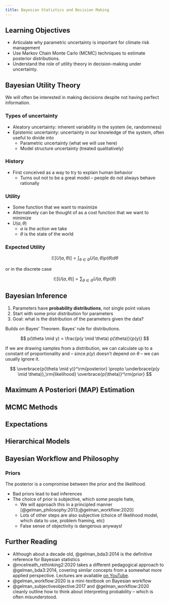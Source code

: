 ```yaml
---
title: Bayesian Statistics and Decision Making
---
```


## Learning Objectives {.unnumbered}

- Articulate why parametric uncertainty is important for climate risk management
- Use Markov Chain Monte Carlo (MCMC) techniques to estimate posterior distributions.
- Understand the role of utility theory in decision-making under uncertainty.

## Bayesian Utility Theory

We will often be interested in making decisions despite not having perfect information.

### Types of uncertainty

- Aleatory uncertainty: inherent variability in the system (ie, randomness)
- Epistemic uncertainty: uncertainty in our knowledge of the system, often useful to divide into
    - Parametric uncertainty (what we will use here)
    - Model structure uncertainty (treated qualitatively)

### History

- First conceived as a way to try to explain human behavior
    - Turns out not to be a great model -- people do not always behave rationally

### Utility

- Some function that we want to maximize
- Alternatively can be thought of as a cost function that we want to minimize
- $U(a, \theta)$
    - $a$ is the action we take
    - $\theta$ is the state of the world

### Expected Utility

$$
\mathbb{E} \left[ U(a, \theta) \right] = \int_{\theta \in \Theta} U(a, \theta) p(\theta) d\theta
$$

or in the discrete case

$$
\mathbb{E} \left[ U(a, \theta) \right] = \sum_{\theta \in \Theta} U(a, \theta) p(\theta)
$$

## Bayesian Inference

1. Parameters have **probability distributions**, not single point values 
1. Start with some prior distribution for parameters
1. Goal: what is the distribution of the parameters given the data?

Builds on Bayes' Theorem.
Bayes' rule for distributions.

$$
p(\theta \mid y) = \frac{p(y \mid \theta) p(\theta)}{p(y)}
$$

If we are drawing samples from a distribution, we can calculate up to a constant of proportionality and  -- since $p(y)$ doesn't depend on $\theta$ -- we can usually ignore it.

$$
\overbrace{p(\theta \mid y)}^\rm{posterior} \propto \underbrace{p(y \mid \theta)}_\rm{likelihood} \overbrace{p(\theta)}^\rm{prior}
$$


## Maximum A Posteriori (MAP) Estimation

## MCMC Methods

## Expectations

## Hierarchical Models

## Bayesian Workflow and Philosophy

### Priors

The posterior is a compromise between the prior and the likelihood.

- Bad priors lead to bad inferences
- The choice of prior is subjective, which some people hate,
    - We will approach this in a principled manner [@gelman_philosophy:2013;@gelman_workflow:2020]
    - Lots of other steps are also subjective (choice of likelihood model, which data to use, problem framing, etc)
    - False sense of objectivity is dangerous anyways!

## Further Reading

- Although about a decade old, @gelman_bda3:2014 is the definitive reference for Bayesian statistics
- @mcelreath_rethinking2:2020 takes a different pedagogical approach to @gelman_bda3:2014, covering similar concepts from a somewhat more applied perspective. Lectures are available [on YouTube](https://www.youtube.com/@rmcelreath).
- @gelman_workflow:2020 is a mini-textbook on Bayesian workflow
- @gelman_subjectiveobjective:2017 and @gelman_workflow:2020 cleanly outline how to think about interpreting probability -- which is often misunderstood.


